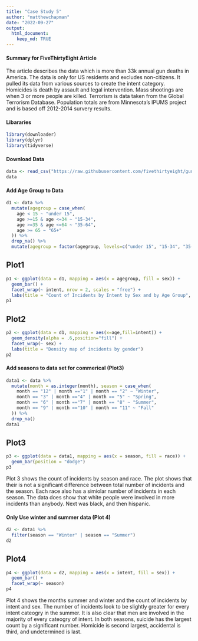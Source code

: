 ```yaml
---
title: "Case Study 5"
author: "matthewchapman"
date: "2022-09-27"
output:
  html_document:
    keep_md: TRUE
---
```

#### Summary for FiveThirtyEight Article
The article describes the data which is more than 33k annual gun deaths in America. The data is only for US residents and excludes non-citizens. It pulled its data from various sources to create the intent category. Homicides is death by assault and legal intervention. Mass shootings are when 3 or more people are killed. Terrorism is data taken from the Global Terrorism Database. Population totals are from Minnesota's IPUMS project and is based off 2012-2014 survery results.

#### Libararies
```r
library(downloader)
library(dplyr)
library(tidyverse)
```
#### Download Data
```r
data <- read_csv("https://raw.githubusercontent.com/fivethirtyeight/guns-data/master/full_data.csv")
data
```
#### Add Age Group to Data
```r
d1 <- data %>%
  mutate(agegroup = case_when(
    age < 15 ~ "under 15",
    age >=15 & age <=34 ~ "15-34",
    age >=35 & age <=64 ~ "35-64",
    age >= 65 ~ "65+"
  )) %>%
  drop_na() %>%
  mutate(agegroup = factor(agegroup, levels=c("under 15", "15-34", "35-64", "65+")))
```


## Plot1
```r
p1 <- ggplot(data = d1, mapping = aes(x = agegroup, fill = sex)) +
  geom_bar() +
  facet_wrap(~ intent, nrow = 2, scales = "free") +
  labs(title = "Count of Incidents by Intent by Sex and by Age Group", fill = "Sex")
p1
```
## Plot2
```r
p2 <- ggplot(data = d1, mapping = aes(x=age,fill=intent)) +
  geom_density(alpha = .6,position="fill") +
  facet_wrap(~ sex) +
  labs(title = "Density map of incidents by gender")
p2
```


#### Add seasons to data set for commerical (Plot3)
```r
data1 <- data %>%
  mutate(month = as.integer(month), season = case_when(
    month == "12" | month =="1" | month == "2" ~ "Winter",
    month == "3" | month =="4" | month == "5" ~ "Spring",
    month == "6" | month =="7" | month == "8" ~ "Summer",
    month == "9" | month =="10" | month == "11" ~ "Fall"
  )) %>%
  drop_na()
data1
```
## Plot3
```r
p3 <- ggplot(data = data1, mapping = aes(x = season, fill = race)) +
  geom_bar(position = "dodge")
p3
```

Plot 3 shows the count of incidents by season and race. The plot shows that their is not a  significant difference between total number of incidents and the season. Each race also has a simiolar number of incidents in each season. The data does show that white people were involved in more incidents than anybody. Next was black, and then hispanic.

#### Only Use winter and summer data (Plot 4)
```r
d2 <- data1 %>%
  filter(season == "Winter" | season == "Summer")
d2
```
## Plot4
```r
p4 <- ggplot(data = d2, mapping = aes(x = intent, fill = sex)) +
  geom_bar() +
  facet_wrap(~ season)
p4
```

Plot 4 shows the months summer and winter and the count of incidents by intent and sex. The number of incidents look to be slightly greater for every intent cateogry in the summer. It is also clear that men are involved in the majority of every cateogry of intent. In both seasons, suicide has the largest count by a significant number. Homicide is second largest, accidental is third, and undetermined is last.
